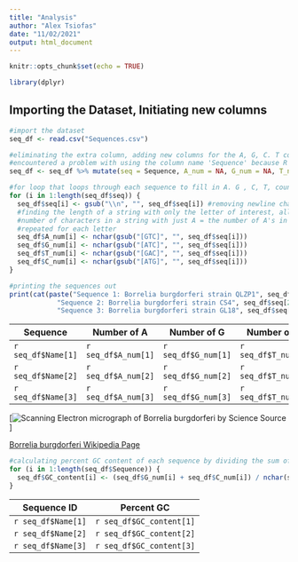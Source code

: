 ```yaml
---
title: "Analysis"
author: "Alex Tsiofas"
date: "11/02/2021"
output: html_document
---
```


```r
knitr::opts_chunk$set(echo = TRUE)

library(dplyr)
```

## Importing the Dataset, Initiating new columns
```r
#import the dataset
seq_df <- read.csv("Sequences.csv")

#eliminating the extra column, adding new columns for the A, G, C. T counts, GC content calculation
#encountered a problem with using the column name 'Sequence' because R recognized it as a keyword/function, made an identical column with the name seq to remedy these problems
seq_df <- seq_df %>% mutate(seq = Sequence, A_num = NA, G_num = NA, T_num = NA, C_num = NA, GC_content = NA) %>% select(Name, seq, A_num, G_num, T_num, C_num)

#for loop that loops through each sequence to fill in A. G , C, T, counts
for (i in 1:length(seq_df$seq)) {
  seq_df$seq[i] <- gsub("\\n", "", seq_df$seq[i]) #removing newline characters
  #finding the length of a string with only the letter of interest, all other letters removed
  #number of characters in a string with just A = the number of A's in the sequence
  #repeated for each letter
  seq_df$A_num[i] <- nchar(gsub("[GTC]", "", seq_df$seq[i])) 
  seq_df$G_num[i] <- nchar(gsub("[ATC]", "", seq_df$seq[i])) 
  seq_df$T_num[i] <- nchar(gsub("[GAC]", "", seq_df$seq[i]))
  seq_df$C_num[i] <- nchar(gsub("[ATG]", "", seq_df$seq[i]))
}

#printing the sequences out
print(cat(paste("Sequence 1: Borrelia burgdorferi strain QLZP1", seq_df$seq[1], 
            "Sequence 2: Borrelia burgdorferi strain CS4", seq_df$seq[2], 
            "Sequence 3: Borrelia burgdorferi strain GL18", seq_df$seq[3], sep = '\n')))
```
Sequence           | Number of A       | Number of G       | Number of T       | Number of C
-------------------|-------------------|-------------------|-------------------|--------------------
`r seq_df$Name[1]` |`r seq_df$A_num[1]`|`r seq_df$G_num[1]`|`r seq_df$T_num[1]`|`r seq_df$C_num[1]`
`r seq_df$Name[2]` |`r seq_df$A_num[2]`|`r seq_df$G_num[2]`|`r seq_df$T_num[2]`|`r seq_df$C_num[2]`
`r seq_df$Name[3]` |`r seq_df$A_num[3]`|`r seq_df$G_num[3]`|`r seq_df$T_num[3]`|`r seq_df$C_num[3]`

[![Scanning Electron micrograph of Borrelia burgdorferi by Science Source](https://images.fineartamerica.com/images-medium-large/1-borrelia-burgdorferi-science-source.jpg)]

[Borrelia burgdorferi Wikipedia Page](https://en.wikipedia.org/wiki/Borrelia_burgdorferi)
```r
#calculating percent GC content of each sequence by dividing the sum of G+C by the total number of bps in the sequence
for (i in 1:length(seq_df$Sequence)) {
  seq_df$GC_content[i] <- (seq_df$G_num[i] + seq_df$C_num[i]) / nchar(seq_df$seq[i]) * 100
}
```
Sequence ID       | Percent GC 
------------------|------------------------
`r seq_df$Name[1]`|`r seq_df$GC_content[1]`  
`r seq_df$Name[2]`|`r seq_df$GC_content[2]`  
`r seq_df$Name[3]`|`r seq_df$GC_content[3]`  

